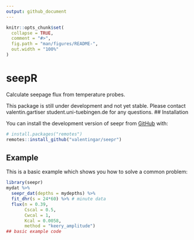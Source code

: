 ```yaml
---
output: github_document
---
```


<!-- README.md is generated from README.Rmd. Please edit that file -->

```r
knitr::opts_chunk$set(
  collapse = TRUE,
  comment = "#>",
  fig.path = "man/figures/README-",
  out.width = "100%"
)
```

# seepR

<!-- badges: start -->
<!-- badges: end -->

Calculate seepage flux from temperature probes.

This package is still under development and not yet stable.
Please contact valentin.gartiser <at> student.uni-tuebingen.de for any questions.
## Installation

You can install the development version of seepr from [GitHub](https://github.com/) with:

``` r
# install.packages("remotes")
remotes::install_github("valentingar/seepr")
```

## Example

This is a basic example which shows you how to solve a common problem:

```r
library(seepr)
mydat %>%
  seepr_dat(depths = mydepths) %>%
  fit_dhr(s = 24*60) %>% # minute data
  flux(n = 0.39, 
       Cscal = 0.5,
       Cwcal = 1,
       Kcal = 0.0058,
       method = "keery_amplitude")
## basic example code
```

